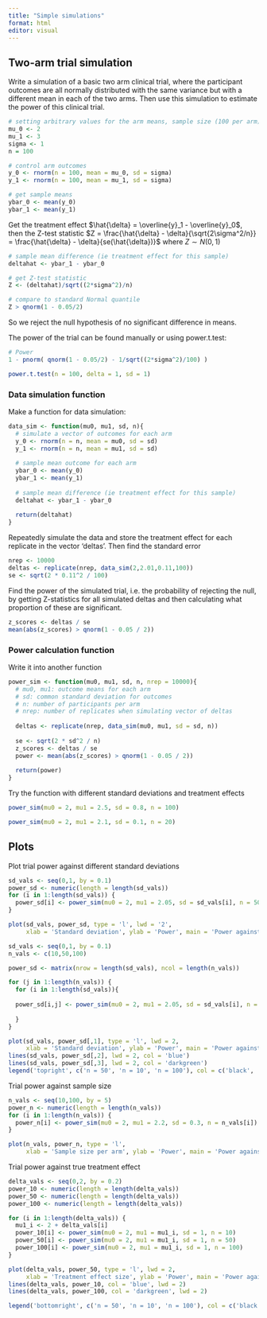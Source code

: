 ```yaml
---
title: "Simple simulations"
format: html
editor: visual
---
```


## Two-arm trial simulation

Write a simulation of a basic two arm clinical trial, where the participant outcomes are all normally distributed with the same variance but with a different mean in each of the two arms. Then use this simulation to estimate the power of this clinical trial.

```r
# setting arbitrary values for the arm means, sample size (100 per arm), and common variance = 1
mu_0 <- 2
mu_1 <- 3
sigma <- 1
n = 100

# control arm outcomes
y_0 <- rnorm(n = 100, mean = mu_0, sd = sigma)
y_1 <- rnorm(n = 100, mean = mu_1, sd = sigma)

# get sample means
ybar_0 <- mean(y_0)
ybar_1 <- mean(y_1)

```

Get the treatment effect $\hat{\delta} = \overline{y}_1 - \overline{y}_0$, then the Z-test statistic $Z = \frac{\hat{\delta} - \delta}{\sqrt{2\sigma^2/n}} = \frac{\hat{\delta} - \delta}{se(\hat{\delta})}$ where $Z \sim N(0,1)$

```r
# sample mean difference (ie treatment effect for this sample)
deltahat <- ybar_1 - ybar_0

# get Z-test statistic
Z <- (deltahat)/sqrt((2*sigma^2)/n)

# compare to standard Normal quantile
Z > qnorm(1 - 0.05/2)
```

So we reject the null hypothesis of no significant difference in means.

The power of the trial can be found manually or using power.t.test:

```r
# Power
1 - pnorm( qnorm(1 - 0.05/2) - 1/sqrt((2*sigma^2)/100) )

power.t.test(n = 100, delta = 1, sd = 1)
```

### Data simulation function

Make a function for data simulation:

```r
data_sim <- function(mu0, mu1, sd, n){
  # simulate a vector of outcomes for each arm
  y_0 <- rnorm(n = n, mean = mu0, sd = sd)
  y_1 <- rnorm(n = n, mean = mu1, sd = sd)
  
  # sample mean outcome for each arm
  ybar_0 <- mean(y_0)
  ybar_1 <- mean(y_1)
  
  # sample mean difference (ie treatment effect for this sample)
  deltahat <- ybar_1 - ybar_0
  
  return(deltahat)
}
```

Repeatedly simulate the data and store the treatment effect for each replicate in the vector 'deltas'. Then find the standard error

```r
nrep <- 10000
deltas <- replicate(nrep, data_sim(2,2.01,0.11,100))
se <- sqrt(2 * 0.11^2 / 100)
```

Find the power of the simulated trial, i.e. the probability of rejecting the null, by getting Z-statistics for all simulated deltas and then calculating what proportion of these are significant.

```r
z_scores <- deltas / se
mean(abs(z_scores) > qnorm(1 - 0.05 / 2))
```

### Power calculation function

Write it into another function

```r
power_sim <- function(mu0, mu1, sd, n, nrep = 10000){
  # mu0, mu1: outcome means for each arm
  # sd: common standard deviation for outcomes
  # n: number of participants per arm
  # nrep: number of replicates when simulating vector of deltas 
  
  deltas <- replicate(nrep, data_sim(mu0, mu1, sd = sd, n))
  
  se <- sqrt(2 * sd^2 / n)
  z_scores <- deltas / se
  power <- mean(abs(z_scores) > qnorm(1 - 0.05 / 2))
  
  return(power)
}
```

Try the function with different standard deviations and treatment effects

```r
power_sim(mu0 = 2, mu1 = 2.5, sd = 0.8, n = 100)

power_sim(mu0 = 2, mu1 = 2.1, sd = 0.1, n = 20)
```

## Plots

Plot trial power against different standard deviations

```r
sd_vals <- seq(0,1, by = 0.1)
power_sd <- numeric(length = length(sd_vals))
for (i in 1:length(sd_vals)) {
  power_sd[i] <- power_sim(mu0 = 2, mu1 = 2.05, sd = sd_vals[i], n = 50)
}

plot(sd_vals, power_sd, type = 'l', lwd = '2', 
     xlab = 'Standard deviation', ylab = 'Power', main = 'Power against standard deviation')
```

```r
sd_vals <- seq(0,1, by = 0.1)
n_vals <- c(10,50,100)

power_sd <- matrix(nrow = length(sd_vals), ncol = length(n_vals))

for (j in 1:length(n_vals)) { 
  for (i in 1:length(sd_vals)){
    
  power_sd[i,j] <- power_sim(mu0 = 2, mu1 = 2.05, sd = sd_vals[i], n = n_vals[j])
  
  }
}

plot(sd_vals, power_sd[,1], type = 'l', lwd = 2, 
     xlab = 'Standard deviation', ylab = 'Power', main = 'Power against standard deviation')
lines(sd_vals, power_sd[,2], lwd = 2, col = 'blue')
lines(sd_vals, power_sd[,3], lwd = 2, col = 'darkgreen')
legend('topright', c('n = 50', 'n = 10', 'n = 100'), col = c('black', 'blue', 'darkgreen'), lwd = 2, title = 'sample size per arm')
```

Trial power against sample size

```r
n_vals <- seq(10,100, by = 5)
power_n <- numeric(length = length(n_vals))
for (i in 1:length(n_vals)) {
  power_n[i] <- power_sim(mu0 = 2, mu1 = 2.2, sd = 0.3, n = n_vals[i])
}

plot(n_vals, power_n, type = 'l',
     xlab = 'Sample size per arm', ylab = 'Power', main = 'Power against per-arm sample size')
```

Trial power against true treatment effect

```r
delta_vals <- seq(0,2, by = 0.2)
power_10 <- numeric(length = length(delta_vals))
power_50 <- numeric(length = length(delta_vals))
power_100 <- numeric(length = length(delta_vals))

for (i in 1:length(delta_vals)) {
  mu1_i <- 2 + delta_vals[i]
  power_10[i] <- power_sim(mu0 = 2, mu1 = mu1_i, sd = 1, n = 10)
  power_50[i] <- power_sim(mu0 = 2, mu1 = mu1_i, sd = 1, n = 50)
  power_100[i] <- power_sim(mu0 = 2, mu1 = mu1_i, sd = 1, n = 100)
}

plot(delta_vals, power_50, type = 'l', lwd = 2, 
     xlab = 'Treatment effect size', ylab = 'Power', main = 'Power against treatment effect')
lines(delta_vals, power_10, col = 'blue', lwd = 2)
lines(delta_vals, power_100, col = 'darkgreen', lwd = 2)

legend('bottomright', c('n = 50', 'n = 10', 'n = 100'), col = c('black', 'blue', 'darkgreen'), lwd = 2, title = 'sample size per arm')
```

